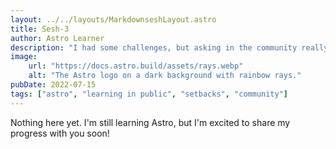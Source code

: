 ```yaml
---
layout: ../../layouts/MarkdownseshLayout.astro
title: Sesh-3
author: Astro Learner
description: "I had some challenges, but asking in the community really helped!"
image:
    url: "https://docs.astro.build/assets/rays.webp"
    alt: "The Astro logo on a dark background with rainbow rays."
pubDate: 2022-07-15
tags: ["astro", "learning in public", "setbacks", "community"]
---
```

Nothing here yet. I'm still learning Astro, but I'm excited to share my progress with you soon! 
```